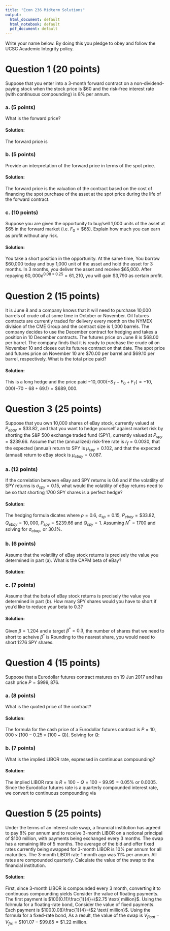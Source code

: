 ```yaml
---
title: "Econ 236 Midterm Solutions"
output:
  html_document: default
  html_notebook: default
  pdf_document: default
---
```


Write your name below. By doing this you pledge to obey and follow the
UCSC Academic Integrity policy.

\vspace{6.0in}
\hfill \makebox[6in][l]{Name: \hrulefill}
\newpage

# Question 1 (20 points)
Suppose that you enter into a 3-month forward contract on a non-dividend-paying stock when the stock price is \$60 and the risk-free interest rate (with continuous compounding) is 8\% per annum.

### a. (5 points)
What is the forward price?

#### Solution:
The forward price is
\begin{align}
F_{0}&=S_{0}e^{rT} \\
&=\$60e^{0.08 \times 0.25} \\
&=\$61.21.
\end{align}

### b. (5 points)
Provide an interpretation of the forward price in terms of the spot price.   

#### Solution:
The forward price is the valuation of the contract based on the cost of financing the spot purchase of the asset at the spot price during the life of the forward contract.

### c. (10 points)
Suppose you are given the opportunity to buy/sell 1,000 units of the asset at \$65 in the forward market (i.e. $F_0 = \$65$). Explain how much you can earn as profit without any risk. 

#### Solution:
You take a short position in the opportunity. At the same time, You borrow \$60,000 today and buy 1,000 unit of the asset and hold the asset for 3 months. In 3 months, you deliver the asset and receive \$65,000. After repaying $60,000e^{0.08 \times 0.25} = 61,210$, you will gain \$3,790 as certain profit.

# Question 2 (15 points)
It is June 8 and a company knows that it will need to purchase 10,000 barrels of crude oil at some time in October or November. Oil futures contracts are currently traded for delivery every month on the NYMEX division of the CME Group and the contract size is 1,000 barrels. The company decides to use the December contract for hedging and takes a position in 10 December contracts. The futures price on June 8 is \$68.00 per barrel. The company finds that it is ready to purchase the crude oil on November 10 and closes out its futures contract on that date. The spot price and futures price on November 10 are \$70.00 per barrel and $69.10 per barrel, respectively. What is the total price paid?

#### Solution:
This is a long hedge and the price paid  $-10,000(-S_{T}-F_{0}+F_{T}) = -10,000(-70-68+69.1)=\$689,000$.

# Question 3 (25 points)
Suppose that you own 10,000 shares of eBay stock, currently valued at $P_{ebay} = \$33.82$, and that you want to hedge yourself against market risk by shorting the S\&P 500 exchange traded fund (SPY), currently valued at $P_{spy} = \$239.66$. Assume that the (annualized) risk-free rate is $r_f=0.0030$, that the expected (annual) return to SPY is $\mu_{spy} = 0.102$, and that the expected (annual) return to eBay stock is $\mu_{ebay} = 0.087$.

### a. (12 points)
If the correlation between eBay and SPY returns is 0.6 and if the volatility of SPY returns is $\sigma_{spy} = 0.15$, what would the volatility of eBay returns need to be so that shorting 1700 SPY shares is a perfect hedge?

#### Solution:
The hedging formula dicates
\begin{align}
  N^* & = \tilde{h} \frac{V_{ebay}}{V_{spy}} = \rho \frac{\sigma_{ebay}}{\sigma_{spy}} \frac{P_{ebay} Q_{ebay}}{P_{spy} Q_{spy}},
\end{align}
where $\rho = 0.6$, $\sigma_{sp} = 0.15$, $P_{ebay} = \$33.82$, $Q_{ebay} = 10,000$, $P_{spy} = \$239.66$ and $Q_{spy} = 1$. Assuming $N^* = 1700$ and solving for $\sigma_{ebay}$,
\begin{align}
  \sigma_{ebay} & = \frac{N^* \sigma_{spy} P_{spy} Q_{spy}}{\rho P_{ebay} Q_{ebay}} \\
  & = \frac{1700 \times 0.15 \times 239.66 \times 1}{0.6 \times 33.82 \times 10,000} \\
  & = 0.301,
\end{align}
or 30.1\%.

### b. (6 points)
Assume that the volatility of eBay stock returns is precisely the value you determined in part (a). What is the CAPM beta of eBay?

#### Solution:
\begin{align}
  \beta & = \rho \frac{\sigma_{ebay}}{\sigma_{sp}} = 0.6 \frac{0.301}{0.15} = 1.204.
\end{align}

### c. (7 points)
Assume that the beta of eBay stock returns is precisely the value you determined in part (b). How many SPY shares would you have to short if you'd like to reduce your beta to 0.3?

#### Solution:
Given $\beta = 1.204$ and a target $\beta^* = 0.3$, the number of shares that we need to short to acheive $\beta^*$ is
\begin{align}
  N^* & = (\beta - \beta^*) \frac{V_{ebay}}{V_{spy}} = 0.904 \times \frac{33.82 \times 10,000}{239.66} = 1275.694.
\end{align}
Rounding to the nearest share, you would need to short 1276 SPY shares.

# Question 4 (15 points)
Suppose that a Eurodollar futures contract matures on 19 Jun 2017 and has cash price $P = \$999,876$.

### a. (8 points)
What is the quoted price of the contract?

#### Solution:
The formula for the cash price of a Eurodollar futures contract is $P = 10,000 \times[100 - 0.25 \times(100-Q)]$. Solving for $Q$:
\begin{align}
  Q & = 100-4\times \left(100 - \frac{P}{10000}\right) = 100 - 4\times \left(100 - \frac{999,876}{10,000}\right) = \$99.95.
\end{align}

### b. (7 points)
What is the implied LIBOR rate, expressed in continuous compounding?

#### Solution:
The implied LIBOR rate is $R = 100-Q = 100 - 99.95 = 0.05\%$ or $0.0005$. Since the Eurodollar futures rate is a quarterly compounded interest rate, we convert to continuous compounding via
\begin{align}
  r_c & = 4 \times \ln\left(1+\frac{0.0005}{4}\right) = 0.0005. 
\end{align}

# Question 5 (25 points)
Under the terms of an interest rate swap, a financial institution has agreed to pay 8% per annum and to receive 3-month LIBOR on a notional principal of $100 million, with payments being exchanged every 3 months. The swap has a remaining life of 5 months. The average of the bid and offer fixed rates currently being swapped for 3-month LIBOR is 10% per annum for all maturities. The 3-month LIBOR rate 1 month ago was 11% per annum. All rates are compounded quarterly. Calculate the value of the swap to the financial institution.

#### Solution:
First, since 3-month LIBOR is compounded every 3 month, converting it to continuous compounding yields
\begin{align}
r_{cc} & = 4\ln \left(1+\frac{0.1}{4}\right) = 0.099.
\end{align}
Consider the value of floating payments. The first payment is $100(0.11)\frac{1}{4}=\$2.75 \text{ million}$. Using the folrmula for a floating-rate bond,
\begin{align}
V_{float} & = (100+2.75)e^{-0.099 \times \frac{2}{12}}=\$101.07 \text{million}.
\end{align}
Consider the value of fixed payments. Each payment is $100(0.08)\frac{1}{4}=\$2 \text{ million}$. Using the formula for a fixed-rate bond,
\begin{align}
V_{fix} & = 2e^{-0.099 \times \frac{2}{12}} + 102e^{-0.099 \times \frac{5}{12}} = \$99.85 \text{ million}
\end{align}
As a result, the value of the swap is $V_{float} - V_{fix} = \$101.07-\$99.85=\$1.22 \text{ million}$.
